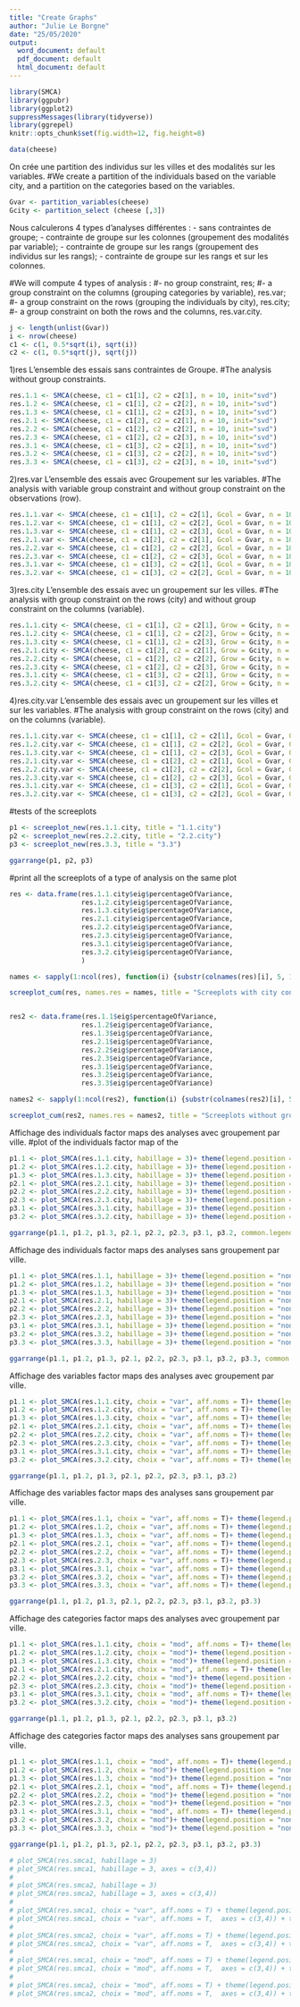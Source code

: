 ```yaml
---
title: "Create Graphs"
author: "Julie Le Borgne"
date: "25/05/2020"
output:
  word_document: default
  pdf_document: default
  html_document: default
---
```




```r
library(SMCA)
library(ggpubr)
library(ggplot2)
suppressMessages(library(tidyverse))
library(ggrepel)
knitr::opts_chunk$set(fig.width=12, fig.height=8) 
```

```r
data(cheese)

```

On crée une partition des individus sur les villes et des modalités sur les variables. 
#We create a partition of the individuals based on the variable city, and a partition on the categories based on the variables. 

```r
Gvar <- partition_variables(cheese)
Gcity <- partition_select (cheese [,3])
```

Nous calculerons 4 types d'analyses différentes : 
- sans contraintes de groupe;
- contrainte de groupe sur les colonnes (groupement des modalités par variable);
- contrainte de groupe sur les rangs (groupement des individus sur les rangs);
- contrainte de groupe sur les rangs et sur les colonnes.

#We will compute 4 types of analysis : 
#- no group constraint, res;
#- a group constraint on the columns (grouping categories by variable), res.var;
#- a group constraint on the rows (grouping the individuals by city), res.city;
#-  a group constraint on both the rows and the columns, res.var.city.

```r
j <- length(unlist(Gvar))
i <- nrow(cheese)
c1 <- c(1, 0.5*sqrt(i), sqrt(i))
c2 <- c(1, 0.5*sqrt(j), sqrt(j))
```


1)res
L'ensemble des essais sans contraintes de Groupe.
#The analysis without group constraints.
```r
res.1.1 <- SMCA(cheese, c1 = c1[1], c2 = c2[1], n = 10, init="svd")
res.1.2 <- SMCA(cheese, c1 = c1[1], c2 = c2[2], n = 10, init="svd")
res.1.3 <- SMCA(cheese, c1 = c1[1], c2 = c2[3], n = 10, init="svd")
res.2.1 <- SMCA(cheese, c1 = c1[2], c2 = c2[1], n = 10, init="svd")
res.2.2 <- SMCA(cheese, c1 = c1[2], c2 = c2[2], n = 10, init="svd")
res.2.3 <- SMCA(cheese, c1 = c1[2], c2 = c2[3], n = 10, init="svd")
res.3.1 <- SMCA(cheese, c1 = c1[3], c2 = c2[1], n = 10, init="svd")
res.3.2 <- SMCA(cheese, c1 = c1[3], c2 = c2[2], n = 10, init="svd")
res.3.3 <- SMCA(cheese, c1 = c1[3], c2 = c2[3], n = 10, init="svd")

```


2)res.var
L'ensemble des essais avec Groupement sur les variables.
#The analysis with variable group constraint and without group constraint on the observations (row).
```r
res.1.1.var <- SMCA(cheese, c1 = c1[1], c2 = c2[1], Gcol = Gvar, n = 10, init="svd")
res.1.2.var <- SMCA(cheese, c1 = c1[1], c2 = c2[2], Gcol = Gvar, n = 10, init="svd")
res.1.3.var <- SMCA(cheese, c1 = c1[1], c2 = c2[3], Gcol = Gvar, n = 10, init="svd")
res.2.1.var <- SMCA(cheese, c1 = c1[2], c2 = c2[1], Gcol = Gvar, n = 10, init="svd")
res.2.2.var <- SMCA(cheese, c1 = c1[2], c2 = c2[2], Gcol = Gvar, n = 10, init="svd")
res.2.3.var <- SMCA(cheese, c1 = c1[2], c2 = c2[3], Gcol = Gvar, n = 10, init="svd")
res.3.1.var <- SMCA(cheese, c1 = c1[3], c2 = c2[1], Gcol = Gvar, n = 10, init="svd")
res.3.2.var <- SMCA(cheese, c1 = c1[3], c2 = c2[2], Gcol = Gvar, n = 10, init="svd")

```

3)res.city
L'ensemble des essais avec un groupement sur les villes.
#The analysis with group constraint on the rows (city) and without group constraint on the columns (variable).
```r
res.1.1.city <- SMCA(cheese, c1 = c1[1], c2 = c2[1], Grow = Gcity, n = 10, init="svd")
res.1.2.city <- SMCA(cheese, c1 = c1[1], c2 = c2[2], Grow = Gcity, n = 10, init="svd")
res.1.3.city <- SMCA(cheese, c1 = c1[1], c2 = c2[3], Grow = Gcity, n = 10, init="svd")
res.2.1.city <- SMCA(cheese, c1 = c1[2], c2 = c2[1], Grow = Gcity, n = 10, init="svd")
res.2.2.city <- SMCA(cheese, c1 = c1[2], c2 = c2[2], Grow = Gcity, n = 10, init="svd")
res.2.3.city <- SMCA(cheese, c1 = c1[2], c2 = c2[3], Grow = Gcity, n = 10, init="svd")
res.3.1.city <- SMCA(cheese, c1 = c1[3], c2 = c2[1], Grow = Gcity, n = 10, init="svd")
res.3.2.city <- SMCA(cheese, c1 = c1[3], c2 = c2[2], Grow = Gcity, n = 10, init="svd")
```

4)res.city.var
L'ensemble des essais avec un groupement sur les villes et sur les variables.
#The analysis with group constraint on the rows (city) and on the columns (variable).
```r
res.1.1.city.var <- SMCA(cheese, c1 = c1[1], c2 = c2[1], Gcol = Gvar, Grow = Gcity, n = 10, init="svd")
res.1.2.city.var <- SMCA(cheese, c1 = c1[1], c2 = c2[2], Gcol = Gvar, Grow = Gcity, n = 10, init="svd")
res.1.3.city.var <- SMCA(cheese, c1 = c1[1], c2 = c2[3], Gcol = Gvar, Grow = Gcity, n = 10, init="svd")
res.2.1.city.var <- SMCA(cheese, c1 = c1[2], c2 = c2[1], Gcol = Gvar, Grow = Gcity, n = 10, init="svd")
res.2.2.city.var <- SMCA(cheese, c1 = c1[2], c2 = c2[2], Gcol = Gvar, Grow = Gcity, n = 10, init="svd")
res.2.3.city.var <- SMCA(cheese, c1 = c1[2], c2 = c2[3], Gcol = Gvar, Grow = Gcity, n = 10, init="svd")
res.3.1.city.var <- SMCA(cheese, c1 = c1[3], c2 = c2[1], Gcol = Gvar, Grow = Gcity, n = 10, init="svd")
res.3.2.city.var <- SMCA(cheese, c1 = c1[3], c2 = c2[2], Gcol = Gvar, Grow = Gcity, n = 10, init="svd")
```


#tests of the screeplots
```r
p1 <- screeplot_new(res.1.1.city, title = "1.1.city")
p2 <- screeplot_new(res.2.2.city, title = "2.2.city")
p3 <- screeplot_new(res.3.3, title = "3.3")

ggarrange(p1, p2, p3)
```


#print all the screeplots of a type of analysis on the same plot
```r
res <- data.frame(res.1.1.city$eig$percentageOfVariance,
                  res.1.2.city$eig$percentageOfVariance,
                  res.1.3.city$eig$percentageOfVariance,
                  res.2.1.city$eig$percentageOfVariance,
                  res.2.2.city$eig$percentageOfVariance,
                  res.2.3.city$eig$percentageOfVariance,
                  res.3.1.city$eig$percentageOfVariance,
                  res.3.2.city$eig$percentageOfVariance,
                  )

names <- sapply(1:ncol(res), function(i) {substr(colnames(res)[i], 5, 12)})

screeplot_cum(res, names.res = names, title = "Screeplots with city constraint")


res2 <- data.frame(res.1.1$eig$percentageOfVariance,
                  res.1.2$eig$percentageOfVariance,
                  res.1.3$eig$percentageOfVariance,
                  res.2.1$eig$percentageOfVariance,
                  res.2.2$eig$percentageOfVariance,
                  res.2.3$eig$percentageOfVariance,
                  res.3.1$eig$percentageOfVariance,
                  res.3.2$eig$percentageOfVariance,
                  res.3.3$eig$percentageOfVariance)

names2 <- sapply(1:ncol(res2), function(i) {substr(colnames(res2)[i], 5, 7)})

screeplot_cum(res2, names.res = names2, title = "Screeplots without group constraint")
```

Affichage des individuals factor maps des analyses avec groupement par ville.
#plot of the individuals factor map of the 
```r
p1.1 <- plot_SMCA(res.1.1.city, habillage = 3)+ theme(legend.position = "none")+ ggtitle("1.1")
p1.2 <- plot_SMCA(res.1.2.city, habillage = 3)+ theme(legend.position = "none")+ ggtitle("1.2")
p1.3 <- plot_SMCA(res.1.3.city, habillage = 3)+ theme(legend.position = "none")+ ggtitle("1.3")
p2.1 <- plot_SMCA(res.2.1.city, habillage = 3)+ theme(legend.position = "none")+ ggtitle("2.1")
p2.2 <- plot_SMCA(res.2.2.city, habillage = 3)+ theme(legend.position = "none")+ ggtitle("2.2")
p2.3 <- plot_SMCA(res.2.3.city, habillage = 3)+ theme(legend.position = "none")+ ggtitle("2.3")
p3.1 <- plot_SMCA(res.3.1.city, habillage = 3)+ theme(legend.position = "none")+ ggtitle("3.1")
p3.2 <- plot_SMCA(res.3.2.city, habillage = 3)+ theme(legend.position = "none")+ ggtitle("3.2")

ggarrange(p1.1, p1.2, p1.3, p2.1, p2.2, p2.3, p3.1, p3.2, common.legend = T)

```


Affichage des individuals factor maps des analyses sans groupement par ville.
```r
p1.1 <- plot_SMCA(res.1.1, habillage = 3)+ theme(legend.position = "none")+ ggtitle("1.1")
p1.2 <- plot_SMCA(res.1.2, habillage = 3)+ theme(legend.position = "none")+ ggtitle("1.2")
p1.3 <- plot_SMCA(res.1.3, habillage = 3)+ theme(legend.position = "none")+ ggtitle("1.3")
p2.1 <- plot_SMCA(res.2.1, habillage = 3)+ theme(legend.position = "none")+ ggtitle("2.1")
p2.2 <- plot_SMCA(res.2.2, habillage = 3)+ theme(legend.position = "none")+ ggtitle("2.2")
p2.3 <- plot_SMCA(res.2.3, habillage = 3)+ theme(legend.position = "none")+ ggtitle("2.3")
p3.1 <- plot_SMCA(res.3.1, habillage = 3)+ theme(legend.position = "none")+ ggtitle("3.1")
p3.2 <- plot_SMCA(res.3.2, habillage = 3)+ theme(legend.position = "none")+ ggtitle("3.2")
p3.3 <- plot_SMCA(res.3.3, habillage = 3)+ theme(legend.position = "none")+ ggtitle("3.3")

ggarrange(p1.1, p1.2, p1.3, p2.1, p2.2, p2.3, p3.1, p3.2, p3.3, common.legend = T)

```

Affichage des variables factor maps des analyses avec groupement par ville.
```r
p1.1 <- plot_SMCA(res.1.1.city, choix = "var", aff.noms = T)+ theme(legend.position = "none")+ ggtitle("1.1")
p1.2 <- plot_SMCA(res.1.2.city, choix = "var", aff.noms = T)+ theme(legend.position = "none")+ ggtitle("1.2")
p1.3 <- plot_SMCA(res.1.3.city, choix = "var", aff.noms = T)+ theme(legend.position = "none")+ ggtitle("1.3")
p2.1 <- plot_SMCA(res.2.1.city, choix = "var", aff.noms = T)+ theme(legend.position = "none")+ ggtitle("2.1")
p2.2 <- plot_SMCA(res.2.2.city, choix = "var", aff.noms = T)+ theme(legend.position = "none")+ ggtitle("2.2")
p2.3 <- plot_SMCA(res.2.3.city, choix = "var", aff.noms = T)+ theme(legend.position = "none")+ ggtitle("2.3")
p3.1 <- plot_SMCA(res.3.1.city, choix = "var", aff.noms = T)+ theme(legend.position = "none")+ ggtitle("3.1")
p3.2 <- plot_SMCA(res.3.2.city, choix = "var", aff.noms = T)+ theme(legend.position = "none")+ ggtitle("3.2")

ggarrange(p1.1, p1.2, p1.3, p2.1, p2.2, p2.3, p3.1, p3.2)

```

Affichage des variables factor maps des analyses sans groupement par ville.
```r
p1.1 <- plot_SMCA(res.1.1, choix = "var", aff.noms = T)+ theme(legend.position = "none")+ ggtitle("1.1")
p1.2 <- plot_SMCA(res.1.2, choix = "var", aff.noms = T)+ theme(legend.position = "none")+ ggtitle("1.2")
p1.3 <- plot_SMCA(res.1.3, choix = "var", aff.noms = T)+ theme(legend.position = "none")+ ggtitle("1.3")
p2.1 <- plot_SMCA(res.2.1, choix = "var", aff.noms = T)+ theme(legend.position = "none")+ ggtitle("2.1")
p2.2 <- plot_SMCA(res.2.2, choix = "var", aff.noms = T)+ theme(legend.position = "none")+ ggtitle("2.2")
p2.3 <- plot_SMCA(res.2.3, choix = "var", aff.noms = T)+ theme(legend.position = "none")+ ggtitle("2.3")
p3.1 <- plot_SMCA(res.3.1, choix = "var", aff.noms = T)+ theme(legend.position = "none")+ ggtitle("3.1")
p3.2 <- plot_SMCA(res.3.2, choix = "var", aff.noms = T)+ theme(legend.position = "none")+ ggtitle("3.2")
p3.3 <- plot_SMCA(res.3.3, choix = "var", aff.noms = T)+ theme(legend.position = "none")+ ggtitle("3.3")

ggarrange(p1.1, p1.2, p1.3, p2.1, p2.2, p2.3, p3.1, p3.2, p3.3)

```

Affichage des categories factor maps des analyses avec groupement par ville.
```r
p1.1 <- plot_SMCA(res.1.1.city, choix = "mod", aff.noms = T)+ theme(legend.position = "none")+ ggtitle("1.1")
p1.2 <- plot_SMCA(res.1.2.city, choix = "mod")+ theme(legend.position = "none")+ ggtitle("1.2")
p1.3 <- plot_SMCA(res.1.3.city, choix = "mod")+ theme(legend.position = "none")+ ggtitle("1.3")
p2.1 <- plot_SMCA(res.2.1.city, choix = "mod", aff.noms = T)+ theme(legend.position = "none")+ ggtitle("2.1")
p2.2 <- plot_SMCA(res.2.2.city, choix = "mod")+ theme(legend.position = "none")+ ggtitle("2.2")
p2.3 <- plot_SMCA(res.2.3.city, choix = "mod")+ theme(legend.position = "none")+ ggtitle("2.3")
p3.1 <- plot_SMCA(res.3.1.city, choix = "mod", aff.noms = T)+ theme(legend.position = "none")+ ggtitle("3.1")
p3.2 <- plot_SMCA(res.3.2.city, choix = "mod")+ theme(legend.position = "none")+ ggtitle("3.2")

ggarrange(p1.1, p1.2, p1.3, p2.1, p2.2, p2.3, p3.1, p3.2)

```

Affichage des categories factor maps des analyses sans groupement par ville.
```r
p1.1 <- plot_SMCA(res.1.1, choix = "mod", aff.noms = T)+ theme(legend.position = "none")+ ggtitle("1.1")
p1.2 <- plot_SMCA(res.1.2, choix = "mod")+ theme(legend.position = "none")+ ggtitle("1.2")
p1.3 <- plot_SMCA(res.1.3, choix = "mod")+ theme(legend.position = "none")+ ggtitle("1.3")
p2.1 <- plot_SMCA(res.2.1, choix = "mod", aff.noms = T)+ theme(legend.position = "none")+ ggtitle("2.1")
p2.2 <- plot_SMCA(res.2.2, choix = "mod")+ theme(legend.position = "none")+ ggtitle("2.2")
p2.3 <- plot_SMCA(res.2.3, choix = "mod")+ theme(legend.position = "none")+ ggtitle("2.3")
p3.1 <- plot_SMCA(res.3.1, choix = "mod", aff.noms = T)+ theme(legend.position = "none")+ ggtitle("3.1")
p3.2 <- plot_SMCA(res.3.2, choix = "mod")+ theme(legend.position = "none")+ ggtitle("3.2")
p3.3 <- plot_SMCA(res.3.3, choix = "mod")+ theme(legend.position = "none")+ ggtitle("3.3")

ggarrange(p1.1, p1.2, p1.3, p2.1, p2.2, p2.3, p3.1, p3.2, p3.3)

```

```r
# plot_SMCA(res.smca1, habillage = 3)
# plot_SMCA(res.smca1, habillage = 3, axes = c(3,4))
# 
# plot_SMCA(res.smca2, habillage = 3)
# plot_SMCA(res.smca2, habillage = 3, axes = c(3,4))
# 
# plot_SMCA(res.smca1, choix = "var", aff.noms = T) + theme(legend.position = "none")
# plot_SMCA(res.smca1, choix = "var", aff.noms = T,  axes = c(3,4)) + theme(legend.position = "none")
# 
# plot_SMCA(res.smca2, choix = "var", aff.noms = T) + theme(legend.position = "none")
# plot_SMCA(res.smca2, choix = "var", aff.noms = T,  axes = c(3,4)) + theme(legend.position = "none")
# 
# plot_SMCA(res.smca1, choix = "mod", aff.noms = T) + theme(legend.position = "none")
# plot_SMCA(res.smca1, choix = "mod", aff.noms = T,  axes = c(3,4)) + theme(legend.position = "none")
# 
# plot_SMCA(res.smca2, choix = "mod", aff.noms = T) + theme(legend.position = "none")
# plot_SMCA(res.smca2, choix = "mod", aff.noms = T,  axes = c(3,4)) + theme(legend.position = "none")
```

